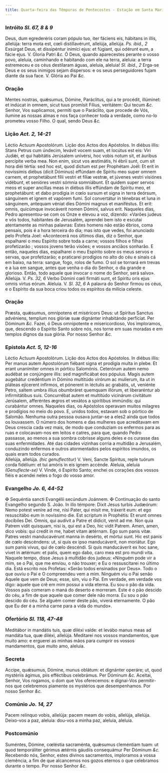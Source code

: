 ```yaml
---
title: Quarta-feira das Têmporas de Pentecostes - Estação em Santa Maria Maior
---
```


### Intróito <em>Sl. 67, 8 & 9</em>

<div class="grid grid-cols-2 gap-5">
  <span class="text-justify">
    Deus, dum egrederéris coram pópulo tuo, iter fáciens eis, hábitans in illis,
    allelúja: terra mota est, cœli distillavérunt, allelúja, allelúja.
    <em>Ps. ibid., 2</em> Exsúrgat Deus, et dissipéntur inimíci ejus: et fúgiant,
    qui odérunt eum, a fácie ejus. V. Gloria Patri <em>&c.</em>
  </span>
  <span class="text-justify">
    Ó Deus, quando aparecestes perante o vosso povo, aleluia, caminhando e
    habitando com ele na terra, aleluia: a terra estremeceu e os céus destilaram
    águas, aleluia, aleluia! <em>Sl. ibid., 2</em> Erga-se Deus e os seus
    inimigos sejam dispersos: e os seus perseguidores fujam diante da sua face.
    V. Glória ao Pai <em>&c.</em>
  </span>
</div>

### Oração

<div class="grid grid-cols-2 gap-5">
  <span class="text-justify">
    Mentes nostras, quǽsumus, Dómine, Paráclitus, qui a te procédit, illúminet:
    et indúcat in omnem, sicut tuus promísit Fílius, veritátem: Qui tecum
    <em>&c.</em>
  </span>
  <span class="text-justify">
    Senhor, Vos suplicamos, permiti que o Paráclito, que procede de Vós, ilumine
    as nossas almas e nos faça conhecer toda a verdade, como no-lo prometeu
    vosso Filho. O qual, sendo Deus <em>&c.</em>
  </span>
</div>

### Lição <em>Act. 2, 14-21</em>

<div class="grid grid-cols-2 gap-5">
  <span class="text-justify">Léctio Actuum Apostolórum.</span>
  <span class="text-justify">Lição dos Actos dos Apóstolos.</span>
  <span class="text-justify">
    In diébus illis: Stans Petrus cum úndecim, levávit vocem suam, et locútus
    est eis: Viri Judǽi, et qui habitátis Jerúsalem univérsi, hoc vobis notum
    sit, et áuribus percípite verba mea. Non enim, sicut vos æstimátis, hi ébrii
    sunt, cum sit hora diéi tértia: sed hoc est, quod dictum est per Prophétam
    Joël: Et erit in novíssimis diébus (dicit Dóminus) effúndam de Spíritu meo
    super omnem carnem, et prophetábunt fílii vestri et fíliæ vestræ, et júvenes
    vestri visiónes vidébunt, et senióres vestri sómnia somniábunt. Et quidem
    super servos meos et super ancíllas meas in diébus illis effúndam de Spíritu
    meo, et prophetábunt: et dabo prodígia in cœlo sursum et signa in terra
    deórsum, sánguinem et ignem et vapórem fumi. Sol convertátur in ténebras et
    luna in sánguinem, antequam véniat dies Dómini magnus et maniféstus. Et
    erit: omnis, quicúmque invocáverit nomen Dómini, salvus erit.
  </span>
  <span class="text-justify">
    Naqueles dias, Pedro apresentou-se com os Onze e elevou a voz, dizendo:
    «Varões judeus e vós todos, habitantes de Jerusalém, aprendei bem isto e
    escutai atentamente as minhas palavras: Estes homens não estão ébrios, coma
    pensais, pois é a hora terceira do dia; mas isto que vedes, foi anunciado
    pelo Profeta Joel: «Acontecerá nos últimos dias, diz o Senhor, que
    espalharei o meu Espírito sobre toda a carne; vossos filhos e filhas
    profetizarão ; vossos jovens terão visões; e vossos anciãos sonharão. E
    então, naqueles dias, espalharei o meu Espírito sobre os meus servos e
    servas, que profetizarão; e praticarei prodígios no alto do céu e sinais cá
    em baixo, na terra: sangue, fogo, rolos de fumo. O sol se tornará em trevas
    e a lua em sangue, antes que venha o dia do Senhor, o dia grande e glorioso.
    Então, todo aquele que invocar o nome do Senhor, será salvo».
  </span>
</div>

<div class="grid grid-cols-2 gap-5">
  <span class="text-justify">
    Allelúja. V. <em>Ps. 32, 6</em> Verbo Dómini cœli firmáti sunt, et Spíritu
    oris ejus omnis virtus eórum.
  </span>
  <span class="text-justify">
    Aleluia. V. <em>Sl. 32, 6</em> A palavra do Senhor firmou os céus, e o
    Espírito da sua boca criou todos os espíritos da milícia celeste.
  </span>
</div>

### Oração

<div class="grid grid-cols-2 gap-5">
  <span class="text-justify">
    Præsta, quǽsumus, omnípotens et miséricors Deus: ut Spíritus Sanctus
    advéniens, templum nos glóriæ suæ dignánter inhabitándo perfíciat. Per
    Dóminum <em>&c.</em>
  </span>
  <span class="text-justify">
    Fazei, ó Deus omnipotente e misericordioso, Vos imploramos, que, descendo o
    Espírito Santo sobre nós, nos torne em suas moradas e em templos dignos da
    sua glória. Por nosso Senhor <em>&c.</em>
  </span>
</div>

### Epístola <em>Act. 5, 12-16</em>

<div class="grid grid-cols-2 gap-5">
  <span class="text-justify">Léctio Actuum Apostolórum.</span>
  <span class="text-justify">Lição dos Actos dos Apóstolos.</span>
  <span class="text-justify">
    In diébus illis: Per manus autem Apostolórum fiébant signa et prodígia multa
    in plebe. Et erant unanímiter omnes in pórticu Salomónis. Ceterórum autem
    nemo audébat se conjúngere illis: sed magnificábat eos pópulus. Magis autem
    augebátur credéntium in Dómino multitúdo virórum ac mulíerum, ita ut in
    pláteas ejícerent infírmos, et pónerent in léctulis ac grabátis, ut,
    veniénte Petro, saltem umbra illíus obumbráret quemquam illórum, et
    liberaréntur ab infirmitátibus suis. Concurrébat autem et multitúdo
    vicinárum civitátum Jerúsalem, afferéntes ægros et vexátos a spirítibus
    immúndis: qui curabántur omnes.
  </span>
  <span class="text-justify">
    Naqueles dias, os Apóstolos operavam muitos milagres e prodígios no meio do
    povo. E, unidos todos, estavam sob o pórtico de Salomão. Nenhuma outra
    pessoa ousava juntar-se a eles2 ainda que todos os louvassem. O número dos
    homens e das mulheres que acreditavam em Deus crescia cada vez mais, de modo
    que conduziam os enfermos para as ruas e colocavam-nos em leitos e catres,
    para que, quando Pedro passasse, ao menos a sua sombra cobrisse alguns deles
    e os curasse das suas enfermidades. Até das cidades vizinhas corria a
    multidão a Jerusalém, conduzindo enfermos e outros atormentados pelos
    espíritos imundos, os quais eram todos curados.
  </span>
</div>

<div class="grid grid-cols-2 gap-5">
  <span class="text-justify">
    Allelúja, allelúja. <em>(hic genuflectitur)</em> V. Veni, Sancte Spíritus,
    reple tuórum corda fidélium: et tui amóris in eis ignem accénde.
  </span>
  <span class="text-justify">
    Aleluia, aleluia <em>(Genuflecte-se)</em> V. Vinde, ó Espírito Santo; enchei
    os corações dos vossos fiéis e acendei neles o fogo do vosso amor.
  </span>
</div>

### Evangelho <em>Jo. 6, 44-52</em>

<div class="grid grid-cols-2 gap-5">
  <span class="text-justify">
    <span class="text-red-500">&#10016;</span> Sequéntia sancti Evangélii
    secúndum Joánnem.
  </span>
  <span class="text-justify">
    <span class="text-red-500">&#10016;</span> Continuação do santo Evangelho
    segundo S. João.
  </span>
  <span class="text-justify">
    In illo témpore: Dixit Jesus turbis Judæórum: Nemo potest veníre ad me, nisi
    Pater, qui misit me, tráxerit eum: et ego resuscitábo eum in novíssimo die.
    Est scriptum in Prophétis: Et erunt omnes docíbiles Dei. Omnis, qui audívit
    a Patre et dídicit, venit ad me. Non quia Patrem vidit quisquam, nisi is,
    qui est a Deo, hic vidit Patrem. Amen, amen, dico vobis: qui credit in me,
    habet vitam ætérnam. Ego sum panis vitæ. Patres vestri manducavérunt manna
    in desérto, et mórtui sunt. Hic est panis de cœlo descéndens: ut, si quis ex
    ipso manducáverit, non moriátur. Ego sum panis vivus, qui de cœlo descéndi.
    Si quis manducáverit ex hoc sane, vivet in ætérnum: et palis, quem ego dabo,
    caro mea est pro mundi vita.
  </span>
  <span class="text-justify">
    Naquele tempo, disse Jesus à multidão dos judeus: «Ninguém pode vir a mim,
    se o Pai, que me enviou, o não trouxer; e Eu o ressuscitarei no último dia.
    Está escrito nos Profetas: «Serão todos ensinados por Deus». Todo o que
    ouviu o Pai e O compreendeu vem a mim. Ninguém viu o Pai senão Aquele que
    vem de Deus; esse, sim, viu o Pai. Em verdade, em verdade vos digo: aquele
    que crê em mim possui a vida eterna. Eu sou o pão da vida. Vossos pais
    comeram o maná do deserto e morreram. Este é o pão descido do céu, a fim de
    que aquele que comer dele não morra. Eu sou o pão descido do céu. Se alguém
    comer deste pão, viverá eternamente. O pão que Eu der é a minha carne para a
    vida do mundo».
  </span>
</div>

### Ofertório <em>Sl. 118, 47-48</em>

<div class="grid grid-cols-2 gap-5">
  <span class="text-justify">
    Meditábor in mandátis tuis, quæ diléxi valde: et levábo manus meas ad
    mandáta tua, quæ diléxi, allelúja.
  </span>
  <span class="text-justify">
    Meditarei nos vossos mandamentos, que muito amo: e erguerei as minhas mãos
    para cumprir os vossos mandamentos, que muito amo, aleluia.
  </span>
</div>

### Secreta

<div class="grid grid-cols-2 gap-5">
  <span class="text-justify">
    Accipe, quǽsumus, Dómine, munus oblátum: et dignánter operáre; ut, quod
    mystériis ágimus, piis efféctibus celebrámus. Per Dóminum <em>&c.</em>
  </span>
  <span class="text-justify">
    Aceitai, Senhor, Vos rogamos, o dom que Vos oferecemos: e dignai-Vos
    permitir-nos que celebremos piamente os mystérios que desempenhamos. Por
    nosso Senhor <em>&c.</em>
  </span>
</div>

### Comúnio <em>Jo. 14, 27</em>

<div class="grid grid-cols-2 gap-5">
  <span class="text-justify">
    Pacem relínquo vobis, allelúja: pacem meam do vobis, allelúja, allelúja.
  </span>
  <span class="text-justify">
    Deixo-vos a paz, aleluia: dou-vos a minha paz, aleluia, aleluia.
  </span>
</div>

### Postcomúnio

<div class="grid grid-cols-2 gap-5">
  <span class="text-justify">
    Suméntes, Dómine, cœléstia sacraménta, quǽsumus cleméntiam tuam: ut quod
    temporáliter gérimus ætérnis gáudiis consequámur Per Dóminum <em>&c.</em>
  </span>
  <span class="text-justify">
    Recebendo nós, Senhor, estes divinos sacramentos, imploramos a vossa
    clemência, a fim de que alcancemos nos gozos eternos o que celebramos
    durante o tempo. Por nosso Senhor <em>&c.</em>
  </span>
</div>
